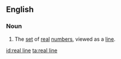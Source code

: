 ==English==
{{wikipedia}}
===Noun===
{{en-noun|s}}
#{{mathematics}} The [[set]] of [[real]] [[number]]s, viewed as a [[line]].

[[id:real line]]
[[ta:real line]]